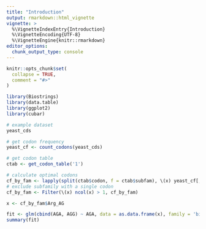 ```yaml
---
title: "Introduction"
output: rmarkdown::html_vignette
vignette: >
  %\VignetteIndexEntry{Introduction}
  %\VignetteEncoding{UTF-8}
  %\VignetteEngine{knitr::rmarkdown}
editor_options: 
  chunk_output_type: console
---
```


```r
knitr::opts_chunk$set(
  collapse = TRUE,
  comment = "#>"
)
```

```r
library(Biostrings)
library(data.table)
library(ggplot2)
library(cubar)
```

```r
# example dataset
yeast_cds

# get codon frequency
yeast_cf <- count_codons(yeast_cds)

# get codon table
ctab <- get_codon_table('1')

# calculate optimal codons
cf_by_fam <- lapply(split(ctab$codon, f = ctab$subfam), \(x) yeast_cf[, x, drop = FALSE])
# exclude subfamily with a single codon
cf_by_fam <- Filter(\(x) ncol(x) > 1, cf_by_fam)

x <- cf_by_fam$Arg_AG

fit <- glm(cbind(AGA, AGG) ~ AGA, data = as.data.frame(x), family = 'binomial')
summary(fit)

```
